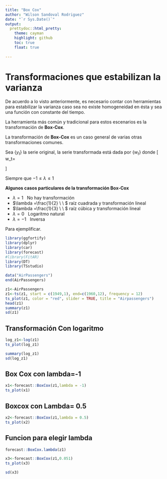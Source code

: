 ```yaml
---
title: "Box Cox"
author: "Wilson Sandoval Rodriguez"
date: "`r Sys.Date()`"
output:
  prettydoc::html_pretty:
    theme: cayman
    highlight: github
    toc: true
    float: true
  
---  
```




# Transformaciones que estabilizan la varianza


De acuerdo a lo visto anteriormente, es necesario contar con herramientas para estabilizar la varianza caso sea no existe homogeneidad en ésta y sea una función con constante del tiempo. 

La herramienta más común y tradicional para estos escenarios es la transformación de **Box-Cox**.



La transformación de **Box-Cox** es un caso general de varias otras transformaciones comunes.

Sea $\{y_t\}$ la serie original, la serie transformada está dada por $\{w_t\}$ donde 
\[
w_t=\begin{cases}
\log(y_t), & \lambda=0, \\
\frac{y_{t}^{\lambda} - 1}{\lambda}, & \lambda\neq 0
\end{cases}
\]

Siempre que $-1\leq\lambda\leq 1$


**Algunos casos particulares de la transformación Box-Cox**

- $\lambda =1 \ \ $  No hay transformación
- $\lambda =\frac{1}{2} \ \ $ raíz cuadrada y transformación lineal
- $\lambda =\frac{1}{3} \ \ $ raíz cúbica y transformación lineal
- $\lambda =0 \ \ $ Logaritmo natural
- $\lambda =-1 \ \ $ Inversa


Para ejemplificar. 

```r
library(ggfortify)
library(dplyr)
library(car)
library(forecast)
#library(FitAR)
library(DT)
library(TSstudio)

```

```r
data("AirPassengers")
end(AirPassengers)
```


```r
z1<-AirPassengers
z1<-ts(z1, start = c(1949,1), end=c(1960,12), frequency = 12)
ts_plot(z1, color = "red", slider = TRUE, title = "Airpassengers")
head(z1)
summary(z1)
sd(z1)
```




## Transformación Con logaritmo

```r
log_z1<-log(z1)
ts_plot(log_z1)

summary(log_z1)
sd(log_z1)
```

## Box Cox con lambda=-1
```r
x1<-forecast::BoxCox(z1,lambda = -1)
ts_plot(x1)
```

## Boxcox con Lambda= 0.5
```r
x2<-forecast::BoxCox(z1,lambda = 0.5)
ts_plot(x2)
```


## Funcion para elegir lambda

```r
forecast::BoxCox.lambda(z1)
```



```r
x3<-forecast::BoxCox(z1,0.051)
ts_plot(x3)
```

```r
sd(x3)
```



